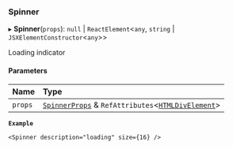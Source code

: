 ### Spinner

▸ **Spinner**(`props`): `null` \| `ReactElement`\<`any`, `string` \| `JSXElementConstructor`\<`any`\>\>

Loading indicator

#### Parameters

| Name    | Type                                                                                                                                              |
| :------ | :------------------------------------------------------------------------------------------------------------------------------------------------ |
| `props` | [`SpinnerProps`](/components/spinner/props.md) & `RefAttributes`\<[`HTMLDivElement`](https://developer.mozilla.org/docs/Web/API/HTMLDivElement)\> |

**`Example`**

```tsx copy showLineNumbers filename="example.tsx"
<Spinner description="loading" size={16} />
```
